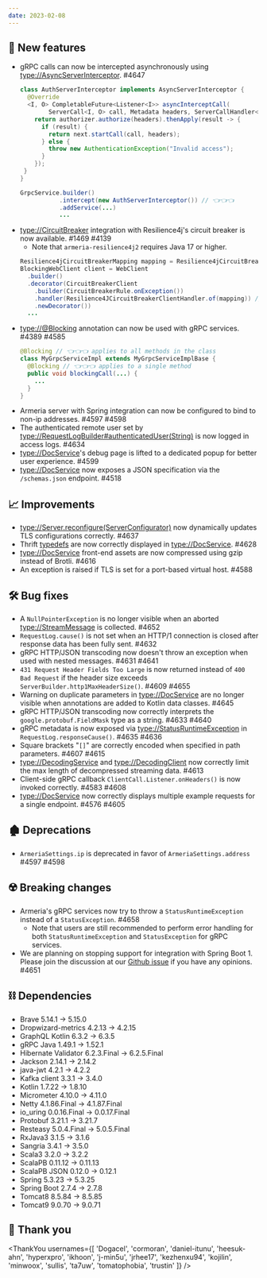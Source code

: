 ```yaml
---
date: 2023-02-08
---
```


## 🌟 New features

- gRPC calls can now be intercepted asynchronously using <type://AsyncServerInterceptor>. #4647
  ```java
  class AuthServerInterceptor implements AsyncServerInterceptor {
    @Override
    <I, O> CompletableFuture<Listener<I>> asyncInterceptCall(
          ServerCall<I, O> call, Metadata headers, ServerCallHandler<I, O> next) {
      return authorizer.authorize(headers).thenApply(result -> {
        if (result) {
          return next.startCall(call, headers);
        } else {
          throw new AuthenticationException("Invalid access");
        }
      });
   }
  }

  GrpcService.builder()
             .intercept(new AuthServerInterceptor()) // 👈👈👈
             .addService(...)
             ...
  ```
- <type://CircuitBreaker> integration with Resilience4j's circuit breaker is now available. #1469 #4139
  - Note that `armeria-resilience4j2` requires Java 17 or higher.
  ```java
  Resilience4jCircuitBreakerMapping mapping = Resilience4jCircuitBreakerMapping.of();
  BlockingWebClient client = WebClient
    .builder()
    .decorator(CircuitBreakerClient
      .builder(CircuitBreakerRule.onException())
      .handler(Resilience4JCircuitBreakerClientHandler.of(mapping)) // 👈👈👈
      .newDecorator())
    ...
  ```
- <type://@Blocking> annotation can now be used with gRPC services. #4389 #4585
  ```java
  @Blocking // 👈👈👈 applies to all methods in the class
  class MyGrpcServiceImpl extends MyGrpcServiceImplBase {
    @Blocking // 👈👈👈 applies to a single method
    public void blockingCall(...) {
      ...
    }
  }
  ```
- Armeria server with Spring integration can now be configured to bind to non-ip addresses. #4597 #4598
- The authenticated remote user set by <type://RequestLogBuilder#authenticatedUser(String)> is now logged in access
  logs. #4634
- <type://DocService>'s debug page is lifted to a dedicated popup for better user experience. #4599
- <type://DocService> now exposes a JSON specification via the `/schemas.json` endpoint. #4518

## 📈 Improvements

- <type://Server.reconfigure(ServerConfigurator)> now dynamically updates TLS configurations correctly. #4637
- Thrift [typedefs](http://diwakergupta.github.io/thrift-missing-guide/#_typedefs) are
  now correctly displayed in <type://DocService>. #4628
- <type://DocService> front-end assets are now compressed using gzip instead of Brotli. #4616
- An exception is raised if TLS is set for a port-based virtual host. #4588

## 🛠️ Bug fixes

- A `NullPointerException` is no longer visible when an aborted <type://StreamMessage> is collected. #4652
- `RequestLog.cause()` is not set when an HTTP/1 connection is closed after response data has been fully sent. #4632
- gRPC HTTP/JSON transcoding now doesn't throw an exception when used with nested messages. #4631 #4641
- `431 Request Header Fields Too Large` is now returned instead of `400 Bad Request` if the header size exceeds `ServerBuilder.http1MaxHeaderSize()`. #4609 #4655
- Warning on duplicate parameters in <type://DocService> are no longer visible when annotations are added to Kotlin data classes. #4645
- gRPC HTTP/JSON transcoding now correctly interprets the `google.protobuf.FieldMask` type as a string. #4633 #4640
- gRPC metadata is now exposed via <type://StatusRuntimeException> in `RequestLog.responseCause()`. #4635 #4636
- Square brackets "`[]`" are correctly encoded when specified in path parameters. #4607 #4615
- <type://DecodingService> and <type://DecodingClient> now correctly limit the max length of decompressed streaming data. #4613
- Client-side gRPC callback `ClientCall.Listener.onHeaders()` is now invoked correctly. #4583 #4608
- <type://DocService> now correctly displays multiple example requests for a single endpoint. #4576 #4605

## 🏚️ Deprecations

- `ArmeriaSettings.ip` is deprecated in favor of `ArmeriaSettings.address` #4597 #4598

## ☢️ Breaking changes

- Armeria's gRPC services now try to throw a `StatusRuntimeException` instead of a `StatusException`. #4658
  - Note that users are still recommended to perform error handling for both `StatusRuntimeException` and `StatusException`
  for gRPC services.
- We are planning on stopping support for integration with Spring Boot 1. Please join the discussion at our
  [Github issue](https://github.com/line/armeria/issues/4651) if you have any opinions. #4651

## ⛓ Dependencies

- Brave 5.14.1 -> 5.15.0
- Dropwizard-metrics 4.2.13 -> 4.2.15
- GraphQL Kotlin 6.3.2 -> 6.3.5
- gRPC Java 1.49.1 -> 1.52.1
- Hibernate Validator 6.2.3.Final -> 6.2.5.Final
- Jackson 2.14.1 -> 2.14.2
- java-jwt 4.2.1 -> 4.2.2
- Kafka client 3.3.1 -> 3.4.0
- Kotlin 1.7.22 -> 1.8.10
- Micrometer 4.10.0 -> 4.11.0
- Netty 4.1.86.Final -> 4.1.87.Final
- io_uring 0.0.16.Final -> 0.0.17.Final
- Protobuf 3.21.1 -> 3.21.7
- Resteasy 5.0.4.Final -> 5.0.5.Final
- RxJava3 3.1.5 -> 3.1.6
- Sangria 3.4.1 -> 3.5.0
- Scala3 3.2.0 -> 3.2.2
- ScalaPB 0.11.12 -> 0.11.13
- ScalaPB JSON 0.12.0 -> 0.12.1
- Spring 5.3.23 -> 5.3.25
- Spring Boot 2.7.4 -> 2.7.8
- Tomcat8 8.5.84 -> 8.5.85
- Tomcat9 9.0.70 -> 9.0.71

## 🙇 Thank you

<ThankYou usernames={[
  'Dogacel',
  'cormoran',
  'daniel-itunu',
  'heesuk-ahn',
  'hyperxpro',
  'ikhoon',
  'j-min5u',
  'jrhee17',
  'kezhenxu94',
  'kojilin',
  'minwoox',
  'sullis',
  'ta7uw',
  'tomatophobia',
  'trustin'
]} />